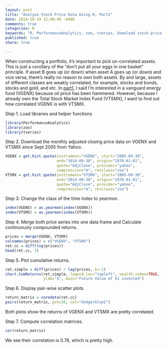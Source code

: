 ```yaml
---
layout: post
title: "Analyze Stock Price Data Using R, Part2"
date: 2014-10-19 12:48:49 -0400
comments: true
categories: R
keywords: "R, PerformanceAnalytics, zoo, tseries, download stock price data using R, analyze stock price data using R"
published: true
share: true

---
```


When constructing a portfolio, it's important to pick un-correlated assets. This is just a corollary of the "don't put all your eggs in one basket" principle. If asset B goes up (or down) when asset A goes up (or down) and vice versa, there's really no reason to own both assets. By and large, assets of different classes are weakly correlated, for example, stocks and bonds, stocks and gold, and etc. In [part1](http://gmlang.com/r/analyze-stock-price-data-using-r-part1/), I said I'm interested in a vanguard energy fund (VGENX) because oil price has been hammered. However, because I already own the Total Stock Market Index Fund (VTSMX), I want to find out how correlated VGENX is with VTSMX.

Step 1. Load libraries and helper functions
```r
library(PerformanceAnalytics)
library(zoo)
library(tseries)
```

Step 2. Download the monthly adjusted closing price data on VGENX and VTSMX since Sept 2005 from Yahoo.
```r
VGENX = get.hist.quote(instrument="VGENX", start="2005-09-30", 
                       end="2014-09-30", origin="1970-01-01",
                       quote="AdjClose", provider="yahoo", 
                       compression="m", retclass="zoo")
VTSMX = get.hist.quote(instrument="VTSMX", start="2005-09-30", 
                       end="2014-09-30", origin="1970-01-01",
                       quote="AdjClose", provider="yahoo",
                       compression="m", retclass="zoo")
```

Step 3. Change the class of the time index to yearmon.
```r
index(VGENX) = as.yearmon(index(VGENX))
index(VTSMX) = as.yearmon(index(VTSMX))
```

Step 4. Merge both price series into one data frame and Calculate continuously compounded returns.
```r
prices = merge(VGENX, VTSMX)
colnames(prices) = c("VGENX", "VTSMX")
ret.cc = diff(log(prices))
head(ret.cc, 3)
```

Step 5. Plot cumulative returns.
```r
ret.simple = diff(prices) / lag(prices, k=-1)
chart.CumReturns(ret.simple, legend.loc="topleft", wealth.index=TRUE, 
                 ylab="$", main="Future Value of $1 invested")
```

Step 6. Display pair-wise scatter plots.
```r
return_matrix = coredata(ret.cc)
pairs(return_matrix, pch=16, col="dodgerblue2")
```

Both plots show the returns of VGENX and VTSMX are pretty correlated.

Step 7. Compute correlation matrices.
```r
cor(return_matrix)
```

We see their correlation is 0.78, which is pretty high.
